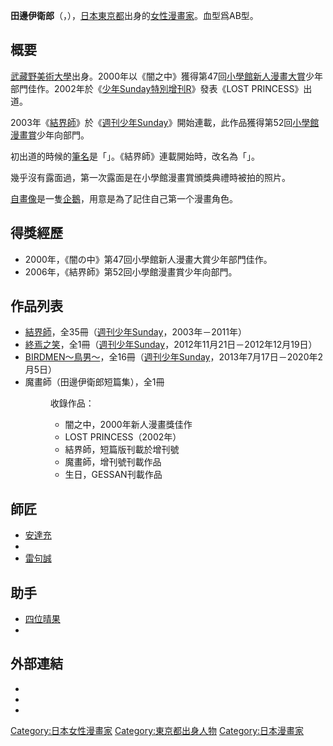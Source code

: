 {{Infobox comics creator
|姓名 = 田邊伊衛郎
|english= Yellow Tanabe
|japanese= 田辺イエロウ
|kana= たなべ いえろう
|romaji= Tanabe Ierō
|出生日期= 6月13日
|出生地點 = {{flagicon|Japan}}[[東京都|東京都]]
|逝世日期= 
|逝世地點= 
|國籍 = {{JPN}}
|職業 = [[漫画家|漫画家]]
|活躍時期 = 2000年
|類型 = [[少年漫画|少年漫画]]
|代表作 = 《[[結界師|結界師]]》
|獎項 = 第47回[[小學館新人漫畫大賞|小學館新人漫畫大賞]]少年部門佳作（《闇之中》）<br>第52回[[小學館漫畫賞|小學館漫畫賞]]少年向部門（《[[結界師|結界師]]》）
}}
{{japanese|japanese=田辺イエロウ|kana=たなべ いえろう|romaji=Tanabe Ierō}}

'''田邊伊衛郎'''（{{lang-ja|田辺イエロウ}}，{{bd||6月13日||}}），[[日本|日本]][[東京都|東京都]]出身的[[女性|女性]][[漫畫家|漫畫家]]。血型爲AB型。

==概要==
[[武藏野美術大學|武藏野美術大學]]出身。2000年以《闇之中》獲得第47回[[小學館新人漫畫大賞|小學館新人漫畫大賞]]少年部門佳作。2002年於《[[少年Sunday特別增刊R|少年Sunday特別增刊R]]》發表《LOST PRINCESS》出道。

2003年《[[結界師|結界師]]》於《[[週刊少年Sunday|週刊少年Sunday]]》開始連載，此作品獲得第52回[[小學館漫畫賞|小學館漫畫賞]]少年向部門。

初出道的時候的[[筆名|筆名]]是「{{lang|ja|田辺伊衛郎}}」。《結界師》連載開始時，改名為「{{lang|ja|田辺イエロウ}}」。

幾乎沒有露面過，第一次露面是在小學館漫畫賞頒獎典禮時被拍的照片。

[[自畫像|自畫像]]是一隻[[企鵝|企鵝]]，用意是為了記住自己第一个漫畫角色。

==得獎經歷==
* 2000年，《闇の中》第47回小學館新人漫畫大賞少年部門佳作。
* 2006年，《結界師》第52回小學館漫畫賞少年向部門。

==作品列表==
*[[結界師|結界師]]，全35冊（[[週刊少年Sunday|週刊少年Sunday]]，2003年－2011年）
*[[終焉之笑|終焉之笑]]，全1冊（[[週刊少年Sunday|週刊少年Sunday]]，2012年11月21日－2012年12月19日）
*[[BIRDMEN～鳥男～|BIRDMEN～鳥男～]]，全16冊（[[週刊少年Sunday|週刊少年Sunday]]，2013年7月17日－2020年2月5日）
*魔畫師（田邊伊衛郎短篇集），全1冊
*:收錄作品：
*:*闇之中，2000年新人漫畫獎佳作
*:*LOST PRINCESS（2002年）
*:*結界師，短篇版刊載於增刊號
*:*魔畫師，增刊號刊載作品
*:*生日，GESSAN刊載作品

==師匠==
*[[安達充|安達充]]
*{{link-ja|清水洋三|清水洋三}}
*[[雷句誠|雷句誠]]

==助手==
*[[四位晴果|四位晴果]]
*{{link-ja|険持ちよ|険持ちよ}}

==外部連結==
*{{ja}}{{lang|ja|[http://www.tanabestudio.com/ 田辺イエロウ ホームページ]}}
*{{ja}}{{lang|ja|[http://websunday.net/backstage/tanabe/ まんが家バックステージ 田辺イエロウ]}}
*{{ja}}{{lang|ja|[http://gekkansunday.net/rensai/artist12/ ゲッサンWEB 作家紹介 田辺イエロウ]}}

{{Authority control}}

{{DEFAULTSORT:Tanabe Ierou}}

[[Category:日本女性漫畫家|Category:日本女性漫畫家]]
[[Category:東京都出身人物|Category:東京都出身人物]]
[[Category:日本漫畫家|Category:日本漫畫家]]